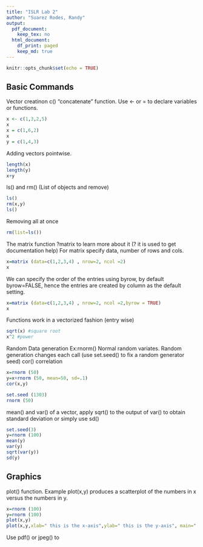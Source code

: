 ```yaml
---
title: "ISLR Lab 2"
author: "Suarez Rodes, Randy"
output:
  pdf_document: 
    keep_tex: no
  html_document:
    df_print: paged
    keep_md: true
---
```


```r
knitr::opts_chunk$set(echo = TRUE)
```


## Basic Commands
Vector creatinon c() "concatenate" function. Use <- or = to declare variables or functions.
```r
x <- c(1,3,2,5)
x
x = c(1,6,2)
x
y = c(1,4,3)
```

Adding vectors pointwise.
```r
length(x)
length(y)
x+y
```

ls() and rm() (List of objects and remove)
```r
ls()
rm(x,y)
ls()
```

Removing all at once
```r
rm(list=ls())
```

The matrix function ?matrix to learn more about it (? it is used to get documentation help)
For matrix specify data, number of rows and cols.
```r
x=matrix (data=c(1,2,3,4) , nrow=2, ncol =2)
x
```

We can specify the order of the entries using byrow, by default byrow=FALSE, hence the entries are created by column as the default setting.
```r
x=matrix (data=c(1,2,3,4) , nrow=2, ncol =2,byrow = TRUE)
x
```

Functions work in a vectorized fashion (entry wise)

```r
sqrt(x) #square root
x^2 #power
```


Random Data generation Ex:rnorm() Normal random variates. Random generation changes each call (use set.seed() to fix a random generator seed)
cor() correlation
```r
x=rnorm (50)
y=x+rnorm (50, mean=50, sd=.1)
cor(x,y)

set.seed (1303)
rnorm (50)

```
mean() and var() of a vector, apply sqrt() to the output of var() to obtain standard deviation or simply use sd()
```r
set.seed(3)
y=rnorm (100)
mean(y)
var(y)
sqrt(var(y))
sd(y)
```

## Graphics

plot() function. Example plot(x,y) produces a scatterplot of the numbers in x versus the numbers
in y.

```r
x=rnorm (100)
y=rnorm (100)
plot(x,y)
plot(x,y,xlab=" this is the x-axis",ylab=" this is the y-axis", main=" Plot of X vs Y")
```

Use pdf() or jpeg() to 